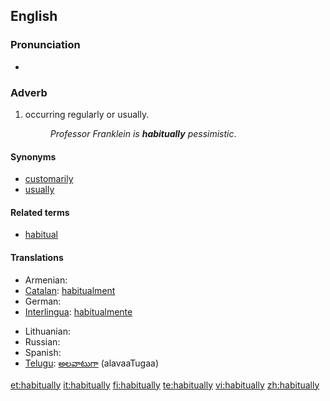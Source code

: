 ==English==

===Pronunciation===
* {{audio|en-us-habitually.ogg|Audio (US)}}

===Adverb===
{{en-adv|-}}

# occurring regularly or usually.
#: ''Professor Franklein is '''habitually''' pessimistic''.

====Synonyms====
* [[customarily]]
* [[usually]]

====Related terms====
* [[habitual]]

====Translations====
{{trans-top|occurring regularly or usually}}
* Armenian: {{t-|hy|սովորաբար|tr=sovorabar|sc=Armn|xs=Armenian}}
* [[Catalan]]: [[habitualment]]
* German: {{t+|de|gewöhnlich}}
* [[Interlingua]]: [[habitualmente]]
{{trans-mid}}
* Lithuanian: {{t-|lt|iš papratimo|xs=Lithuanian}}
* Russian: {{t+|ru|обычно|tr=obýčno|sc=Cyrl}}
* Spanish: {{t-|es|habitualmente}}
* [[Telugu]]: [[అలవాటుగా]] (alavaaTugaa)
{{trans-bottom}}

[[et:habitually]]
[[it:habitually]]
[[fi:habitually]]
[[te:habitually]]
[[vi:habitually]]
[[zh:habitually]]
